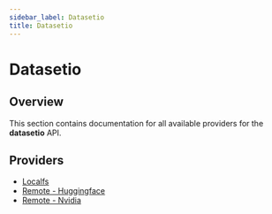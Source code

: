 ```yaml
---
sidebar_label: Datasetio
title: Datasetio
---
```


# Datasetio

## Overview

This section contains documentation for all available providers for the **datasetio** API.

## Providers

- [Localfs](./inline_localfs)
- [Remote - Huggingface](./remote_huggingface)
- [Remote - Nvidia](./remote_nvidia)
